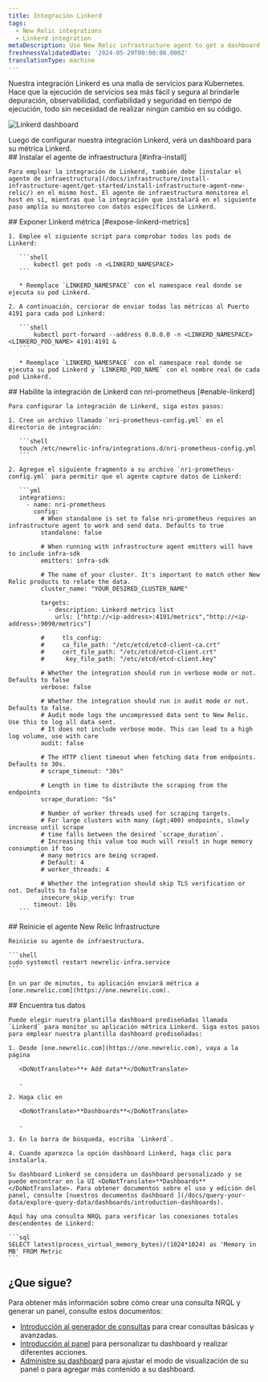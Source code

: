 ```yaml
---
title: Integración Linkerd
tags:
  - New Relic integrations
  - Linkerd integration
metaDescription: Use New Relic infrastructure agent to get a dashboard with metrics from your Linkerd.
freshnessValidatedDate: '2024-05-29T00:00:00.000Z'
translationType: machine
---
```



Nuestra integración Linkerd es una malla de servicios para Kubernetes. Hace que la ejecución de servicios sea más fácil y segura al brindarle depuración, observabilidad, confiabilidad y seguridad en tiempo de ejecución, todo sin necesidad de realizar ningún cambio en su código.

<img
  title="Linkerd dashboard"
  alt="Linkerd dashboard"
  src={linkerdDashboard}
/>

<figcaption>
  Luego de configurar nuestra integración Linkerd, verá un dashboard para su métrica Linkerd.
</figcaption>

<Steps>
  <Step>
    ## Instalar el agente de infraestructura [#infra-install]

    Para emplear la integración de Linkerd, también debe [instalar el agente de infraestructura](/docs/infrastructure/install-infrastructure-agent/get-started/install-infrastructure-agent-new-relic/) en el mismo host. El agente de infraestructura monitorea el host en sí, mientras que la integración que instalará en el siguiente paso amplía su monitoreo con datos específicos de Linkerd.
  </Step>

  <Step>
    ## Exponer Linkerd métrica [#expose-linkerd-metrics]

    1. Emplee el siguiente script para comprobar todos los pods de Linkerd:

       ```shell
           kubectl get pods -n <LINKERD_NAMESPACE>
       ```

       * Reemplace `LINKERD_NAMESPACE` con el namespace real donde se ejecuta su pod Linkerd.

    2. A continuación, cerciorar de enviar todas las métricas al Puerto 4191 para cada pod Linkerd:

       ```shell
           kubectl port-forward --address 0.0.0.0 -n <LINKERD_NAMESPACE> <LINKERD_POD_NAME> 4191:4191 &
       ```

       * Reemplace `LINKERD_NAMESPACE` con el namespace real donde se ejecuta su pod Linkerd y `LINKERD_POD_NAME` con el nombre real de cada pod Linkerd.
  </Step>

  <Step>
    ## Habilite la integración de Linkerd con nri-prometheus [#enable-linkerd]

    Para configurar la integración de Linkerd, siga estos pasos:

    1. Cree un archivo llamado `nri-prometheus-config.yml` en el directorio de integración:

       ```shell
       touch /etc/newrelic-infra/integrations.d/nri-prometheus-config.yml
       ```

    2. Agregue el siguiente fragmento a su archivo `nri-prometheus-config.yml` para permitir que el agente capture datos de Linkerd:

       ```yml
       integrations:
         - name: nri-prometheus
           config:
             # When standalone is set to false nri-prometheus requires an infrastructure agent to work and send data. Defaults to true 
             standalone: false

             # When running with infrastructure agent emitters will have to include infra-sdk 
             emitters: infra-sdk

             # The name of your cluster. It's important to match other New Relic products to relate the data.
             cluster_name: "YOUR_DESIRED_CLUSTER_NAME"

             targets:
               - description: Linkerd metrics list
                 urls: ["http://<ip-address>:4191/metrics","http://<ip-address>:9090/metrics"]

             #     tls_config:
             #     ca_file_path: "/etc/etcd/etcd-client-ca.crt"
             #     cert_file_path: "/etc/etcd/etcd-client.crt"
             #      key_file_path: "/etc/etcd/etcd-client.key"

             # Whether the integration should run in verbose mode or not. Defaults to false
             verbose: false

             # Whether the integration should run in audit mode or not. Defaults to false.
             # Audit mode logs the uncompressed data sent to New Relic. Use this to log all data sent.
             # It does not include verbose mode. This can lead to a high log volume, use with care
             audit: false

             # The HTTP client timeout when fetching data from endpoints. Defaults to 30s.
             # scrape_timeout: "30s"

             # Length in time to distribute the scraping from the endpoints
             scrape_duration: "5s"

             # Number of worker threads used for scraping targets.
             # For large clusters with many (&gt;400) endpoints, slowly increase until scrape
             # time falls between the desired `scrape_duration`.
             # Increasing this value too much will result in huge memory consumption if too
             # many metrics are being scraped.
             # Default: 4
             # worker_threads: 4

             # Whether the integration should skip TLS verification or not. Defaults to false
             insecure_skip_verify: true
           timeout: 10s
       ```
  </Step>

  <Step>
    ## Reinicie el agente New Relic Infrastructure

    Reinicie su agente de infraestructura.

    ```shell
    sudo systemctl restart newrelic-infra.service
    ```

    En un par de minutos, tu aplicación enviará métrica a [one.newrelic.com](https://one.newrelic.com).  

  </Step>

  <Step>
    ## Encuentra tus datos

    Puede elegir nuestra plantilla dashboard prediseñadas llamada `Linkerd` para monitor su aplicación métrica Linkerd. Siga estos pasos para emplear nuestra plantilla dashboard prediseñadas:

    1. Desde [one.newrelic.com](https://one.newrelic.com), vaya a la página

       <DoNotTranslate>**+ Add data**</DoNotTranslate>

       .

    2. Haga clic en

       <DoNotTranslate>**Dashboards**</DoNotTranslate>

       .

    3. En la barra de búsqueda, escriba `Linkerd`.

    4. Cuando aparezca la opción dashboard Linkerd, haga clic para instalarla.

    Su dashboard Linkerd se considera un dashboard personalizado y se puede encontrar en la UI <DoNotTranslate>**Dashboards**</DoNotTranslate>. Para obtener documentos sobre el uso y edición del panel, consulte [nuestros documentos dashboard ](/docs/query-your-data/explore-query-data/dashboards/introduction-dashboards).

    Aquí hay una consulta NRQL para verificar las conexiones totales descendentes de Linkerd:

    ```sql
    SELECT latest(process_virtual_memory_bytes)/(1024*1024) as 'Memory in MB' FROM Metric
    ```
  </Step>
</Steps>

## ¿Que sigue?

Para obtener más información sobre cómo crear una consulta NRQL y generar un panel, consulte estos documentos:

* [Introducción al generador de consultas](/docs/query-your-data/explore-query-data/query-builder/introduction-query-builder) para crear consultas básicas y avanzadas.
* [Introducción al panel](/docs/query-your-data/explore-query-data/dashboards/introduction-dashboards) para personalizar tu dashboard y realizar diferentes acciones.
* [Administre su dashboard](/docs/query-your-data/explore-query-data/dashboards/manage-your-dashboard) para ajustar el modo de visualización de su panel o para agregar más contenido a su dashboard.